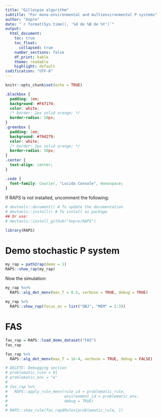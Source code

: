 ```yaml
---
title: "Gillespie algorithm"
subtitle: "For mono-environmental and multienvironmental P systems"
author: "Xopre"
date: "`r format(Sys.time(), '%d de %B de %Y')`"
output: 
  html_document:
    toc: true
    toc_float: 
      collapsed: true
    number_sections: false 
    df_print: kable
    theme: readable
    highlight: default 
codification: "UTF-8"
---
```


```r
knitr::opts_chunk$set(echo = TRUE)
```

```css
.blackbox {
  padding: 1em;
  background: #F47174;
  color: white;
  /* border: 2px solid orange; */
  border-radius: 10px;
}
.greenbox {
  padding: 1em;
  background: #79d279;
  color: white;
  /* border: 2px solid orange; */
  border-radius: 10px;
}
.center {
  text-align: center;
}

.code {
  font-family: Courier, "Lucida Console", monospace;
}
```

If RAPS is not installed, uncomment the following:
```r
# devtools::document() # To update the documentation
# devtools::install() # To install as package
## Or use:
# devtools::install_github("Xopre/RAPS")
```

```r
library(RAPS)
```


# Demo stochastic P system
```r
my_rap = path2rap(demo = 1)
RAPS::show_rap(my_rap)
```

Now the simulation:
```r
my_rap %<>%
  RAPS::alg_det_menv(max_T = 0.5, verbose = TRUE, debug = TRUE)

my_rap %>%
  RAPS::show_rap(focus_on = list("OBJ", "MEM" = 2:3))
```


# FAS
```r
fas_rap = RAPS::load_demo_dataset("FAS")
fas_rap
```

```r
fas_rap %>%
  RAPS::alg_det_menv(max_T = 1e-4, verbose = TRUE, debug = FALSE)

# DELETE: Debugging section
# problematic_rule = 91
# problematic_env = "e"
# 
# fas_rap %>%
#   RAPS::apply_rule_menv(rule_id = problematic_rule,
#                         environment_id = problematic_env,
#                         debug = TRUE)
# 
# RAPS::show_rule(fas_rap$Rules[problematic_rule, ])
```


